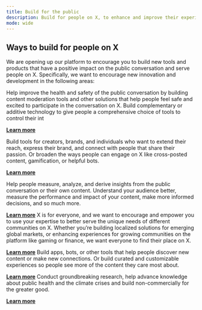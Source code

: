 ```yaml
---
title: Build for the public
description: Build for people on X, to enhance and improve their experience on the platform.
mode: wide
---
```


## Ways to build for people on X

We are opening up our platform to encourage you to build new tools and products that have a positive impact on the public conversation and serve people on X. Specifically, we want to encourage new innovation and development in the following areas:

<CardGroup>
  <Card title="Moderate conversations for health and safety" icon="bullhorn" iconType="solid">
  Help improve the health and safety of the public conversation by building content moderation tools and other solutions that help people feel safe and excited to participate in the conversation on X. Build complementary or additive technology to give people a comprehensive choice of tools to control their int

  [**Learn more**](https://developer.twitter.com/en/docs/twitter-api/what-to-build#moderate) <Icon icon="arrow-right"/>
  </Card>

  <Card title="Enable creation and personal expression" icon="bullhorn" iconType="solid">
  Build tools for creators, brands, and individuals who want to extend their reach, express their brand, and connect with people that share their passion. Or broaden the ways people can engage on X like cross-posted content, gamification, or helpful bots.

  [**Learn more**](https://developer.twitter.com/en/docs/twitter-api/what-to-build#enable) <Icon icon="arrow-right"/>
  </Card>

  <Card title="Measure and analyze “what’s happening”" icon="bullhorn" iconType="solid">
  Help people measure, analyze, and derive insights from the public conversation or their own content. Understand your audience better, measure the performance and impact of your content, make more informed decisions, and so much more.

  [**Learn more**](https://developer.twitter.com/en/docs/twitter-api/what-to-build#measure) <Icon icon="arrow-right"/>
  </Card>
  <Card title="Improve community experiences " icon="bullhorn" iconType="solid">
  X is for everyone, and we want to encourage and empower you to use your expertise to better serve the unique needs of different communities on X. Whether you’re building localized solutions for emerging global markets, or enhancing experiences for growing communities on the platform like gaming or finance, we want everyone to find their place on X.

  [**Learn more**](https://developer.twitter.com/en/docs/twitter-api/what-to-build#improve) <Icon icon="arrow-right"/>
  </Card>
  <Card title="Curate and recommend content" icon="bullhorn" iconType="solid">
  Build apps, bots, or other tools that help people discover new content or make new connections. Or build curated and customizable experiences so people see more of the content they care most about.

  [**Learn more**](https://developer.twitter.com/en/docs/twitter-api/what-to-build#curate) <Icon icon="arrow-right"/>
  </Card>
  <Card title="Impact the greater good" icon="bullhorn" iconType="solid">
  Conduct groundbreaking research, help advance knowledge about public health and the climate crises and build non-commercially for the greater good.

  [**Learn more**](https://developer.twitter.com/en/docs/twitter-api/what-to-build#impact) <Icon icon="arrow-right"/>
  </Card>
</CardGroup>

